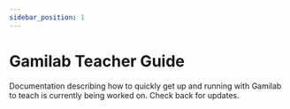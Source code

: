 ```yaml
---
sidebar_position: 1
---
```


# Gamilab Teacher Guide

Documentation describing how to quickly get up and running with Gamilab to teach is currently being worked on. Check back for updates.